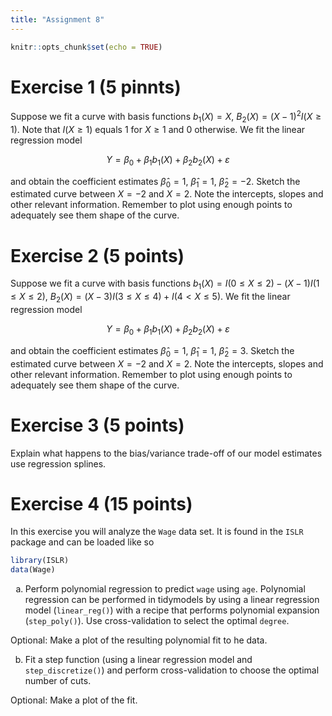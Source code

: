 ```yaml
---
title: "Assignment 8"
---
```


```r
knitr::opts_chunk$set(echo = TRUE)
```

# Exercise 1 (5 pinnts)

Suppose we fit a curve with basis functions $b_1(X) = X$, $B_2(X) = (X - 1)^2 I(X \geq 1)$. Note that $I(X \geq 1)$ equals 1 for $X \geq 1$ and 0 otherwise. We fit the linear regression  model

$$Y = \beta_0 + \beta_1b_1(X) + \beta_2b_2(X) + \varepsilon$$

and obtain the coefficient estimates $\hat \beta_0 = 1$, $\hat \beta_1 = 1$, $\hat \beta_2 = -2$. Sketch the estimated curve between $X = -2$ and $X = 2$. Note the intercepts, slopes and other relevant information. Remember to plot using enough points to adequately see them shape of the curve.

# Exercise 2 (5 points)

Suppose we fit a curve with basis functions $b_1(X) = I(0 \leq X \leq 2) - (X-1)I(1 \leq X \leq 2)$, $B_2(X) = (X - 3) I(3 \leq X \leq 4) + I(4 < X \leq 5)$. We fit the linear regression  model

$$Y = \beta_0 + \beta_1b_1(X) + \beta_2b_2(X) + \varepsilon$$

and obtain the coefficient estimates $\hat \beta_0 = 1$, $\hat \beta_1 = 1$, $\hat \beta_2 = 3$. Sketch the estimated curve between $X = -2$ and $X = 2$. Note the intercepts, slopes and other relevant information. Remember to plot using enough points to adequately see them shape of the curve.

# Exercise 3 (5 points)

Explain what happens to the bias/variance trade-off of our model estimates use regression splines.

# Exercise 4 (15 points)

In  this exercise you will analyze the `Wage` data set. It is found in the `ISLR` package and can be loaded like so

```r
library(ISLR)
data(Wage)
```

a. Perform polynomial regression to predict `wage` using `age`. Polynomial regression can be performed in tidymodels by using a linear regression model (`linear_reg()`) with a recipe that performs polynomial expansion (`step_poly()`).
Use cross-validation to select the optimal `degree`.  

Optional: Make a plot of the resulting polynomial fit to he data.

b. Fit a step function (using a linear regression model and `step_discretize()`) and perform cross-validation to choose the optimal number of cuts.

Optional: Make a plot of the fit.
